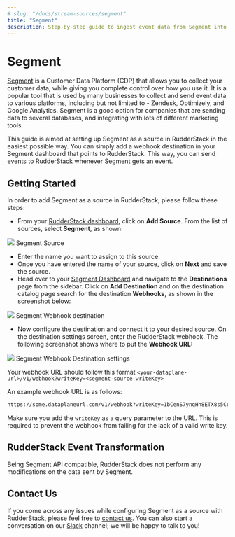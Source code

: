 ```yaml
---
# slug: "/docs/stream-sources/segment"
title: "Segment"
description: Step-by-step guide to ingest event data from Segment into RudderStack
---
```


# Segment

[Segment](https://segment.com) is a Customer Data Platform \(CDP\) that allows you to collect your customer data, while giving you complete control over how you use it. It is a popular tool that is used by many businesses to collect and send event data to various platforms, including but not limited to - Zendesk, Optimizely, and Google Analytics. Segment is a good option for companies that are sending data to several databases, and integrating with lots of different marketing tools.

This guide is aimed at setting up Segment as a source in RudderStack in the easiest possible way. You can simply add a webhook destination in your Segment dashboard that points to RudderStack. This way, you can send events to RudderStack whenever Segment gets an event.

## Getting Started

In order to add Segment as a source in RudderStack, please follow these steps:

- From your [RudderStack dashboard](https://app.rudderstack.com), click on **Add Source**. From the list of sources, select **Segment**, as shown:

<img src="../../images/assets/segment1.png" />
<span class="imageTitle">Segment Source</span>

- Enter the name you want to assign to this source.
- Once you have entered the name of your source, click on **Next** and save the source.
- Head over to your [Segment Dashboard](https://app.segment.com/workspaces) and navigate to the **Destinations** page from the sidebar. Click on **Add Destination** and on the destination catalog page search for the destination **Webhooks**, as shown in the screenshot below:

<img src="../../images/assets/segment2.png" />
<span class="imageTitle">Segment Webhook destination</span>

- Now configure the destination and connect it to your desired source. On the destination settings screen, enter the RudderStack webhook. The following screenshot shows where to put the **Webhook URL:**

<img src="../../images/assets/segment3.png" />
<span class="imageTitle">Segment Webhook Destination settings</span>

Your webhook URL should follow this format `<your-dataplane-url>/v1/webhook?writeKey=<segment-source-writeKey>`

An example webhook URL is as follows:

```bash
https://some.dataplaneurl.com/v1/webhook?writeKey=1bCenS7ynqHh8ETX8s5Crjh22J
```

<div class="warningBlock">
Make sure you add the <code class="inline-code">writeKey</code> as a query parameter to the URL. This is required to prevent the webhook from failing for the lack of a valid write key.

</div>

## RudderStack Event Transformation

Being Segment API compatible, RudderStack does not perform any modifications on the data sent by Segment.

## Contact Us

If you come across any issues while configuring Segment as a source with RudderStack, please feel free to [contact us](mailto:%20docs@rudderstack.com). You can also start a conversation on our [Slack](https://rudderstack.com/join-rudderstack-slack-community) channel; we will be happy to talk to you!
